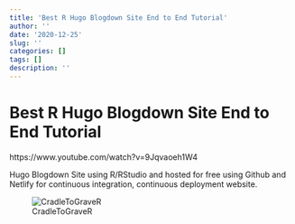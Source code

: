 ```yaml
---
title: 'Best R Hugo Blogdown Site End to End Tutorial'
author: ''
date: '2020-12-25'
slug: ''
categories: []
tags: []
description: ''
---
```


# Best R Hugo Blogdown Site End to End Tutorial

https://www.youtube.com/watch?v=9Jqvaoeh1W4

Hugo Blogdown Site using R/RStudio and hosted for free using Github and Netlify for continuous integration, continuous deployment website. 

![CradleToGraveR](https://www.youtube.com/channel/UCA-hX4v0FEIKOzY8yikt8ow)